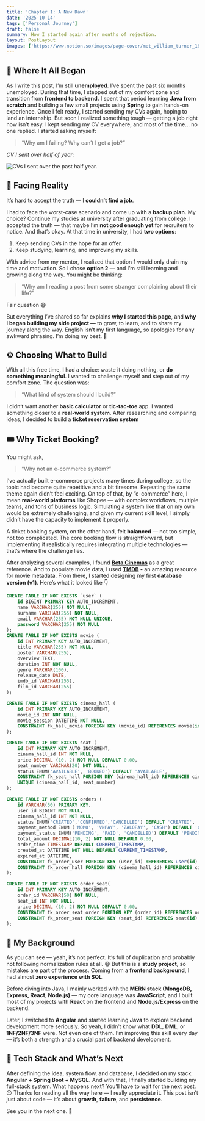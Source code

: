 ```yaml
---
title: 'Chapter 1: A New Dawn'
date: '2025-10-14'
tags: ['Personal Journey']
draft: false
summary: How I started again after months of rejection.
layout: PostLayout
images: ['https://www.notion.so/images/page-cover/met_william_turner_1835.jpg']
---
```



## 💭 Where It All Began


As I write this post, I’m still **unemployed**. I’ve spent the past six months unemployed. During that time, I stepped out of my comfort zone and transition from **frontend to backend.** I spent that period learning **Java from scratch** and building a few small projects using **Spring** to gain hands-on experience. Once I felt ready, I started sending my CVs again, hoping to land an internship. 
But soon I realized something tough — getting a job right now isn’t easy. I kept sending my CV everywhere, and most of the time… no one replied. I started asking myself:

> “Why am I failing? Why can’t I get a job?”

_CV I sent over half of year:_


![CVs I sent over the past half year.](https://prod-files-secure.s3.us-west-2.amazonaws.com/efeae8fb-3b44-437e-a57e-be87cac69182/b9c350dd-1fc9-4db6-9810-278939935fe9/Screenshot_from_2025-10-15_01-40-34.png?X-Amz-Algorithm=AWS4-HMAC-SHA256&X-Amz-Content-Sha256=UNSIGNED-PAYLOAD&X-Amz-Credential=ASIAZI2LB466UOLCREXD%2F20251031%2Fus-west-2%2Fs3%2Faws4_request&X-Amz-Date=20251031T171434Z&X-Amz-Expires=3600&X-Amz-Security-Token=IQoJb3JpZ2luX2VjEFEaCXVzLXdlc3QtMiJHMEUCIF58EIHAvKKOdznCM1puQYvVBpm%2B%2FtUK5AjtQntWVnRjAiEAlAXcJvOf75ACt%2BLEFbF9RUvvNUbORgrzcbwU7fLYGr4q%2FwMIGhAAGgw2Mzc0MjMxODM4MDUiDHJjHIiVRTgJLgVuOCrcAxZICi0m0M4hxhlSOTzIYFGVy44qiphGn4hbewfThxcKxmlCdTaLpb0ohP5Ltp6rYvaxhBxpkKlrQbgAlpJe0irNHqvwP7jTC8opCdo0ekrFk%2FTv0QHb2i2gojIXnO%2Fvn1cVpSBtiUaZ10K6aUxNssQvGrWNzU9w1Sd0bPvDR9vX3Ef2SqwbBL0EZe%2BBeVfsCQ0v8%2F1DPmJ7hj8FpScnSYXrj4suRz5HXJ0I%2FgyQBF0WEcEJ4nwfXXfIVtjW%2B91ZQq6njdyqYEFIi4yZv3dmrGB0P8db1tzbSLHXdJAs%2BsfqA2I0gBdaKBwOMohOL4t2sLoHDwEX7qeoDUmmpLmKM1X9yHtvgad%2Fc7lDoHM7ewkC2K356IaM1cqm0axiZJXR%2FLxVBT4LaU3nHNKdH5Hw9%2B60oDNJ%2BoF28UoPo9yZr1DkskmBTKyMtXAyIeX%2BfODOMPNykeEw2wkBpwadBwqfCxN9b4Ml8hF0BL37LwL9%2Bi6PRNYuv9AkESN8UL31Vvq2YxDtHGlUyJ0xOzcwaPOyDMu3WREwerXG%2FPhzJvRQ3Fg1Y%2FV4YnGZNDKMpak1HyVA1JcoL4HTGZ2OIP1Lr0sUuIeM8eINgvpyVAXOZjVwkGsjvOVPCZEcqLjROAqiMJbQk8gGOqUBN7tuNPeSbj7iD4NNsLG6Dv3VOZ%2BK09v4El%2BRPKEcOvH8WhlljfTnKfYSG3luPD9odpQl4KAWcBBrgBJirQbOFFN8EzVSl3NW0xEJXso2gYBrPMeEpPXAFgmu%2Ba%2F4FfgmboIya9%2FH%2BdmG%2FfH%2BZ3uiYLOqZMyDpD7I6QMktylMqj6IxvDv8lGvxE%2FzR6gzSViDp%2F4EaDWxp31wry4s6%2Fi%2BiswCRGpW&X-Amz-Signature=b7fa4373d8054bd1669258d33e488ce62d8fd00b0a82dde1188723caa3e9b153&X-Amz-SignedHeaders=host&x-amz-checksum-mode=ENABLED&x-id=GetObject)


## 🥀 Facing Reality


It’s hard to accept the truth — I **couldn’t find a job**.


I had to face the worst-case scenario and come up with a **backup plan**. My choice? Continue my studies at university after graduating from college. I accepted the truth — that maybe I’m **not good enough yet** for recruiters to notice. And that’s okay. At that time in university, I had **two options**:

1. Keep sending CVs in the hope for an offer.
2. Keep studying, learning, and improving my skills.

With advice from my mentor, I realized that option 1 would only drain my time and motivation. So I chose **option 2** — and I’m still learning and growing along the way. You might be thinking:

> “Why am I reading a post from some stranger complaining about their life?”

Fair question 😅


But everything I’ve shared so far explains **why I started this page**, and **why I began building my side project —** to grow, to learn, and to share my journey along the way. English isn’t my first language, so apologies for any awkward phrasing. I’m doing my best. 🙏


## ⚙️ Choosing What to Build


With all this free time, I had a choice: waste it doing nothing, or **do something meaningful**. I wanted to challenge myself and step out of my comfort zone. The question was:

> “What kind of system should I build?”

I didn’t want another **basic calculator** or **tic-tac-toe** app. I wanted something closer to a **real-world system**. After researching and comparing ideas, I decided to build a **ticket reservation system**


## 🎟️ Why Ticket Booking?


You might ask,

> “Why not an e-commerce system?”

I’ve actually built e-commerce projects many times during college, so the topic had become quite repetitive and a bit tiresome. Repeating the same theme again didn’t feel exciting. On top of that, by “e-commerce” here, I mean **real-world platforms** like Shopee — with complex workflows, multiple teams, and tons of business logic. Simulating a system like that on my own would be extremely challenging, and given my current skill level, I simply didn’t have the capacity to implement it properly.

A ticket booking system, on the other hand, felt **balanced** — not too simple, not too complicated. The core booking flow is straightforward, but implementing it realistically requires integrating multiple technologies — that’s where the challenge lies.



After analyzing several examples, I found [**Beta Cinemas**](https://betacinemas.vn/home.htm) as a great reference. And to populate movie data, I used [**TMDB**](https://www.themoviedb.org/) **-** an amazing resource for movie metadata. From there, I started designing my first **database version (v1)**. Here’s what it looked like 👇


```sql
CREATE TABLE IF NOT EXISTS `user` (
	id BIGINT PRIMARY KEY AUTO_INCREMENT,
	name VARCHAR(255) NOT NULL,
	surname VARCHAR(255) NOT NULL,
	email VARCHAR(255) NOT NULL UNIQUE,
	password VARCHAR(255) NOT NULL
);
CREATE TABLE IF NOT EXISTS movie (
	id INT PRIMARY KEY AUTO_INCREMENT,
	title VARCHAR(255) NOT NULL,
	poster VARCHAR(255),
	overview TEXT,
	duration INT NOT NULL,
	genre VARCHAR(100),
	release_date DATE,
	imdb_id VARCHAR(255),
	film_id VARCHAR(255)
);

CREATE TABLE IF NOT EXISTS cinema_hall (
	id INT PRIMARY KEY AUTO_INCREMENT,
	movie_id INT NOT NULL,
	movie_session DATETIME NOT NULL,
	CONSTRAINT fk_hall_movie FOREIGN KEY (movie_id) REFERENCES movie(id) ON DELETE CASCADE
);

CREATE TABLE IF NOT EXISTS seat (
    id INT PRIMARY KEY AUTO_INCREMENT,
    cinema_hall_id INT NOT NULL,
    price DECIMAL (10, 2) NOT NULL DEFAULT 0.00,
    seat_number VARCHAR(20) NOT NULL,
    status ENUM('AVAILABLE', 'BOOKED') DEFAULT 'AVAILABLE',
    CONSTRAINT fk_seat_hall FOREIGN KEY (cinema_hall_id) REFERENCES cinema_hall(id) ON DELETE CASCADE,
    UNIQUE (cinema_hall_id, seat_number)
);

CREATE TABLE IF NOT EXISTS orders (
	id VARCHAR(50) PRIMARY KEY,
	user_id BIGINT NOT NULL,
	cinema_hall_id INT NOT NULL,
	status ENUM('CREATED','CONFIRMED','CANCELLED') DEFAULT 'CREATED', 
	payment_method ENUM ('MOMO', 'VNPAY', 'ZALOPAY', 'CASH') DEFAULT 'CASH',
	payment_status ENUM('PENDING', 'PAID', 'CANCELLED') DEFAULT 'PENDING',
	total_amount DECIMAL(10, 2) NOT NULL DEFAULT 0.00,
	order_time TIMESTAMP DEFAULT CURRENT_TIMESTAMP,
	created_at DATETIME NOT NULL DEFAULT CURRENT_TIMESTAMP,
	expired_at DATETIME,
	CONSTRAINT fk_order_user FOREIGN KEY (user_id) REFERENCES user(id) ON DELETE CASCADE,
	CONSTRAINT fk_order_hall FOREIGN KEY (cinema_hall_id) REFERENCES cinema_hall(id) ON DELETE CASCADE
);

CREATE TABLE IF NOT EXISTS order_seat(
	id INT PRIMARY KEY AUTO_INCREMENT,
	order_id VARCHAR(50) NOT NULL,
	seat_id INT NOT NULL,
	price DECIMAL (10, 2) NOT NULL DEFAULT 0.00,
	CONSTRAINT fk_order_seat_order FOREIGN KEY (order_id) REFERENCES orders(id) ON DELETE CASCADE,
	CONSTRAINT fk_order_seat FOREIGN KEY (seat_id) REFERENCES seat(id) ON DELETE CASCADE	
);
```


## 🧩 My Background


As you can see — yeah, it’s not perfect. It’s full of duplication and probably not following normalization rules at all. 😅 But this is a **study project**, so mistakes are part of the process. Coming from a **frontend background**, I had almost **zero experience with SQL**.


Before diving into Java, I mainly worked with the **MERN stack (MongoDB, Express, React, Node.js)** — my core language was **JavaScript**, and I built most of my projects with **React** on the frontend and **Node.js/Express** on the backend.


Later, I switched to **Angular** and started learning **Java** to explore backend development more seriously. So yeah, I didn’t know what **DDL**, **DML**, or **1NF/2NF/3NF** were. Not even one of them. I’m improving this skill every day — it’s both a strength and a crucial part of backend development.


## 🔧 Tech Stack and What’s Next


After defining the idea, system flow, and database, I decided on my stack: **Angular + Spring Boot + MySQL.** And with that, I finally started building my full-stack system. What happens next? You’ll have to wait for the next post. 😉 Thanks for reading all the way here — I really appreciate it. This post isn’t just about code — it’s about **growth**, **failure**, and **persistence**.


See you in the next one. 👋

